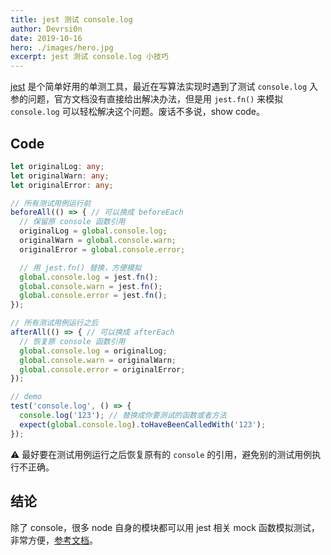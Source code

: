 ```yaml
---
title: jest 测试 console.log
author: Devrsi0n
date: 2019-10-16
hero: ./images/hero.jpg
excerpt: jest 测试 console.log 小技巧
---
```


[jest](https://jestjs.io) 是个简单好用的单测工具，最近在写算法实现时遇到了测试 `console.log` 入参的问题，官方文档没有直接给出解决办法，但是用 `jest.fn()` 来模拟 `console.log` 可以轻松解决这个问题。废话不多说，show code。

## Code

```ts
let originalLog: any;
let originalWarn: any;
let originalError: any;

// 所有测试用例运行前
beforeAll(() => { // 可以换成 beforeEach
  // 保留原 console 函数引用
  originalLog = global.console.log;
  originalWarn = global.console.warn;
  originalError = global.console.error;

  // 用 jest.fn() 替换，方便模拟
  global.console.log = jest.fn();
  global.console.warn = jest.fn();
  global.console.error = jest.fn();
});

// 所有测试用例运行之后
afterAll(() => { // 可以换成 afterEach
  // 恢复原 console 函数引用
  global.console.log = originalLog;
  global.console.warn = originalWarn;
  global.console.error = originalError;
});

// demo
test('console.log', () => {
  console.log('123'); // 替换成你要测试的函数或者方法
  expect(global.console.log).toHaveBeenCalledWith('123');
});
```

⚠ 最好要在测试用例运行之后恢复原有的 `console` 的引用，避免别的测试用例执行不正确。

## 结论

除了 console，很多 node 自身的模块都可以用 jest 相关 mock 函数模拟测试，非常方便，[参考文档](https://jestjs.io/docs/en/bypassing-module-mocks)。
